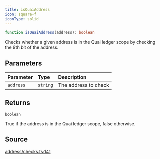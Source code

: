 ```yaml
---
title: isQuaiAddress
icon: square-f
iconType: solid
---
```


```ts
function isQuaiAddress(address): boolean
```

Checks whether a given address is in the Quai ledger scope by checking the 9th bit of the address.

## Parameters

| Parameter | Type | Description |
| :------ | :------ | :------ |
| `address` | `string` | The address to check |

## Returns

`boolean`

True if the address is in the Quai ledger scope, false otherwise.

## Source

[address/checks.ts:141](https://github.com/dominant-strategies/quais.js/blob/35fe6504b04c7e2a611071dcdeb2930773768d6d/src/address/checks.ts#L141)
